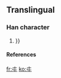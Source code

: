 ==Translingual==

===Han character===
{{Han char|rn={{{rn}}}|rad=丨|as=02|sn=3|four={{{four|}}}|canj=十女 (JV)}}
# {{{cmean|{{defn|Han}}}}}

====References====
{{Han ref|kx=0079.020|dkj={{{dkj|}}}|dj={{{dj|}}}|hdz=10009.060|uh=3404|ud=13316|bh={{{bh|}}}}|bd={{{bd|}}}}}




[[fr:㐄]]
[[ko:㐄]]